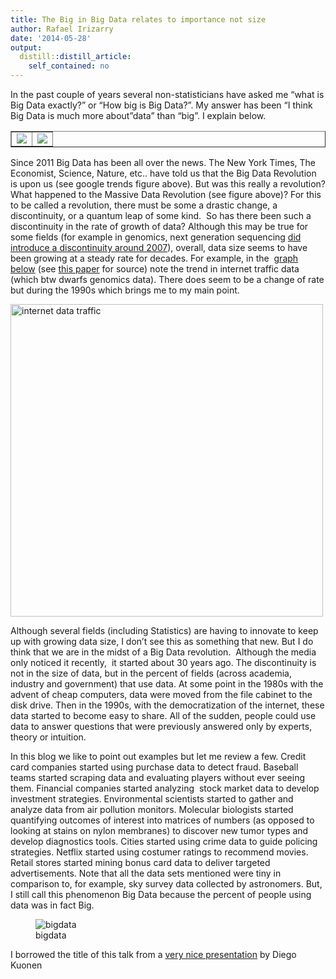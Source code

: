 ```yaml
---
title: The Big in Big Data relates to importance not size
author: Rafael Irizarry
date: '2014-05-28'
output:
  distill::distill_article:
    self_contained: no
---
```


In the past couple of years several non-statisticians have asked me "what is Big Data exactly?" or "How big is Big Data?". My answer has been "I think Big Data is much more about "data" than "big". I explain below.

<table border="1" align="center">
  <tr>
    <td>
    <img src=https://raw.githubusercontent.com/simplystats/simplystats.github.io/master/wp-content/uploads/2014/05/Screen-Shot-2014-05-28-at-10.14.53-AM.png>
    </td>
    <td>
     <img src="https://raw.githubusercontent.com/simplystats/simplystats.github.io/master/wp-content/uploads/2014/05/https://raw.githubusercontent.com/simplystats/simplystats.github.io/master/wp-content/uploads/2014/05/Screen-Shot-2014-05-28-at-10.15.04-AM.png">
    </td>
  </tr>
</table>  


Since 2011 Big Data has been all over the news. The New York Times, The Economist, Science, Nature, etc.. have told us that the Big Data Revolution is upon us (see google trends figure above). But was this really a revolution? What happened to the Massive Data Revolution (see figure above)? For this to be called a revolution, there must be some a drastic change, a discontinuity, or a quantum leap of some kind.  So has there been such a discontinuity in the rate of growth of data? Although this may be true for some fields (for example in genomics, next generation sequencing [did introduce a discontinuity around 2007](http://www.genome.gov/sequencingcosts/)), overall, data size seems to have been growing at a steady rate for decades. For example, in the  [graph below](http://www.singularity.com/charts/page80.html) (see [this paper](http://www.dtc.umn.edu/~odlyzko/doc/oft.internet.growth.pdf) for source) note the trend in internet traffic data (which btw dwarfs genomics data). There does seem to be a change of rate but during the 1990s which brings me to my main point.

<img alt="internet data traffic" src="http://www.singularity.com/images/charts/InternetDataTraffic2b.jpg" width="500" />

Although several fields (including Statistics) are having to innovate to keep up with growing data size, I don't see this as something that new. But I do think that we are in the midst of a Big Data revolution.  Although the media only noticed it recently,  it started about 30 years ago. The discontinuity is not in the size of data, but in the percent of fields (across academia, industry and government) that use data. At some point in the 1980s with the advent of cheap computers, data were moved from the file cabinet to the disk drive. Then in the 1990s, with the democratization of the internet, these data started to become easy to share. All of the sudden, people could use data to answer questions that were previously answered only by experts, theory or intuition.

In this blog we like to point out examples but let me review a few. Credit card companies started using purchase data to detect fraud. Baseball teams started scraping data and evaluating players without ever seeing them. Financial companies started analyzing  stock market data to develop investment strategies. Environmental scientists started to gather and analyze data from air pollution monitors. Molecular biologists started quantifying outcomes of interest into matrices of numbers (as opposed to looking at stains on nylon membranes) to discover new tumor types and develop diagnostics tools. Cities started using crime data to guide policing strategies. Netflix started using costumer ratings to recommend movies. Retail stores started mining bonus card data to deliver targeted advertisements. Note that all the data sets mentioned were tiny in comparison to, for example, sky survey data collected by astronomers. But, I still call this phenomenon Big Data because the percent of people using data was in fact Big.

![bigdata](https://raw.githubusercontent.com/simplystats/simplystats.github.io/master/wp-content/uploads/2014/05/https://raw.githubusercontent.com/simplystats/simplystats.github.io/master/wp-content/uploads/2014/05/IMG_5053.jpg)

I borrowed the title of this talk from a [very nice presentation](http://www.slideshare.net/kuonen/big-datadatascience-may2014) by Diego Kuonen
